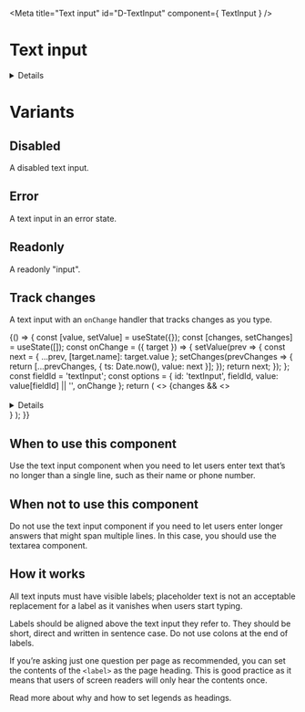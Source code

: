 <!-- Global imports -->

<!-- Local imports -->

<Meta title="Text input" id="D-TextInput" component={ TextInput } />

# Text input

<Canvas>
  <Story name="Default">
    <TextInput id="input" fieldId="input" />
  </Story>
</Canvas>

<Details summary="Properties" className="no-indent">
  <ArgsTable of={ TextInput } />
</Details>

# Variants
## Disabled

A disabled text input.

<Canvas>
  <Story name="Disabled">
    <TextInput id="disabledInput" fieldId="disabledInput" disabled={true} />
  </Story>
</Canvas>

## Error

A text input in an error state.

<Canvas>
  <Story name="Error">
    <TextInput id="errorInput" fieldId="errorInput" error="This is an error" />
  </Story>
</Canvas>

## Readonly

A readonly "input".

<Canvas>
  <Story name="Readonly">
    <TextInput id="readonlyInput" fieldId="readonlyInput" value="This is readonly text." readonly />
  </Story>
</Canvas>

## Track changes

A text input with an `onChange` handler that tracks changes as you type.

<Canvas>
  <Story name="Track changes">
    {() => {
      const [value, setValue] = useState({});
      const [changes, setChanges] = useState([]);
      const onChange = ({ target }) => {
        setValue(prev => {
          const next = { ...prev, [target.name]: target.value };
          setChanges(prevChanges => {
            return [...prevChanges, { ts: Date.now(), value: next }];
          });
          return next;
        });
      };
      const fieldId = 'textInput';
      const options = {
        id: 'textInput',
        fieldId,
        value: value[fieldId] || '',
        onChange
      };
      return (
        <>
          <TextInput {...options} />
          {changes && 
            <>
              <br /><br />
              <Details summary="Change series" className="no-indent">
                <ol>
                  {changes && changes.map(change => (
                    <li key={change.ts}>{JSON.stringify(change.value)}</li>
                  ))}
                </ol>
              </Details>
            </>
          }
        </>
      );
    }}
  </Story>
</Canvas>


## When to use this component
Use the text input component when you need to let users enter text that’s no longer than a single line, such as their name or phone number.

## When not to use this component
Do not use the text input component if you need to let users enter longer answers that might span multiple lines. In this case, you should use the textarea component.

## How it works
All text inputs must have visible labels; placeholder text is not an acceptable replacement for a label as it vanishes when users start typing.

Labels should be aligned above the text input they refer to. They should be short, direct and written in sentence case. Do not use colons at the end of labels.

If you’re asking just <Link href="https://design-system.service.gov.uk/patterns/question-pages/#start-by-asking-one-question-per-page">one question per page</Link> 
as recommended, you can set the contents of the `<label>` as the page heading. This is good practice as it means that users of screen readers will only hear the contents once.

Read more about <Link href="https://design-system.service.gov.uk/get-started/labels-legends-headings/">why and how to set legends as headings</Link>.

<Canvas>
  <Story name="Default2">
    <TextInput id="input" fieldId="input" />
  </Story>
</Canvas>